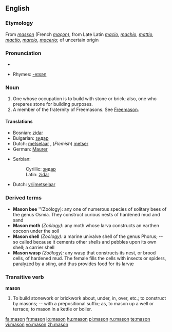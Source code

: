 {{see|Mason}}
{{wikipedia|dab=mason}}
==English==

===Etymology===
From {{OF.}} ''[[masson]]'' (French ''[[maçon]]''), from Late Latin ''[[macio]]'', ''[[machio]]'', ''[[mattio]]'', ''[[mactio]]'', ''[[marcio]]'', ''[[macerio]]''; of uncertain origin

===Pronunciation===
*{{audio|en-us-mason.ogg|Audio (US)}}

*Rhymes: [[Rhymes:English:-eɪsən|-eɪsən]]

===Noun===
{{en-noun}}

# One whose occupation is to build with stone or brick; also, one who prepares stone for building purposes.
# A member of the fraternity of Freemasons. See [[Freemason]].

====Translations====
{{trans-top|one who builds with stone or brick}}
*Bosnian: [[zidar#Bosnian|zidar]] {{m}}
*Bulgarian: [[зидар#Bulgarian|зидар]] {{m}}
*Dutch: [[metselaar]] {{m}}, (''Flemish'') [[metser]] {{m}}
*German: [[Maurer]] {{m}}
{{trans-mid}}
*Serbian:
*:Cyrillic: [[зидар#Serbian|зидар]] {{m}}
*:Latin: [[zidar#Serbian|zidar]] {{m}}
{{trans-bottom}}

{{trans-top|Freemason}}
*Dutch: [[vrijmetselaar]] {{m}}
{{trans-mid}}
{{trans-bottom}}

===Derived terms===
{{rfc|create separate entries}}
*'''Mason bee''' ''(Zoölogy):  any one of numerous species of solitary bees of the genus Osmia. They construct curious nests of hardened mud and sand
*'''Mason moth''' ''(Zoölogy):'' any moth whose larva constructs an earthen cocoon under the soil
*'''Mason shell''' ''(Zoölogy):'' a marine univalve shell of the genus Phorus; -- so called because it cements other shells and pebbles upon its own shell; a carrier shell
*'''Mason wasp''' ''(Zoölogy):'' any wasp that constructs its nest, or brood cells, of hardened mud. The female fills the cells with insects or spiders, paralyzed by a sting, and thus provides food for its larvæ

===Transitive verb===
'''mason'''

# To build stonework or brickwork about, under, in, over, etc.; to construct by masons; -- with a prepositional suffix; as, to mason up a well or terrace; to mason in a kettle or boiler.

[[fa:mason]]
[[fr:mason]]
[[io:mason]]
[[hu:mason]]
[[pl:mason]]
[[ru:mason]]
[[te:mason]]
[[vi:mason]]
[[vo:mason]]
[[zh:mason]]